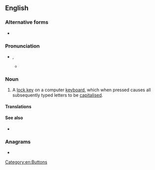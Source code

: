 {{also|capslock|caps lock}}
{{wikipedia}}
==English==

===Alternative forms===
* {{l|en|caps lock}}

===Pronunciation===
* {{enPR|kăps lŏk}}, {{IPA|en|/kæps lɒk/}}
** {{a|US}} {{IPAchar|/kæps lɑk/}}

===Noun===
{{en-noun|head=[[caps|Caps]] [[lock|Lock]]}}

# {{lb|en|computing}} A [[lock key]] on a computer [[keyboard]], which when pressed causes all subsequently typed letters to be [[capitalised]].

====Translations====
{{trans-see|capslock}}

====See also====
* {{list:computer keys/en}}

===Anagrams===
* {{anagrams|en|a=accklops|colpacks}}

[[Category:en:Buttons]]